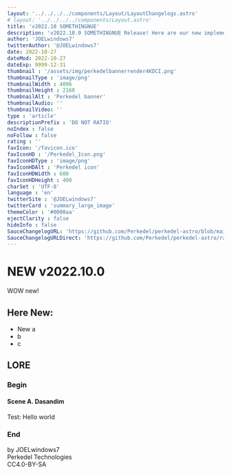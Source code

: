 ```yaml
---
layout: '../../../../components/Layout/LayoutChangelogs.astro'
# layout: '../../../../components/Layout.astro'
title: 'v2022.10 SOMETHINGNUE'
description: 'v2022.10.0 SOMETHINGNUE Release! Here are our new implementation & changes'
author: 'JOELwindows7'
twitterAuthor: '@JOELwindows7'
date: 2022-10-27
dateMod: 2022-10-27
dateExp: 9999-12-31
thumbnail : '/assets/img/perkedelbannerrender4KDCI.png'
thumbnailType : 'image/png'
thumbnailWidth : 4096
thumbnailHeight : 2160
thumbnailAlt : 'Perkedel banner'
thumbnailAudio: ''
thumbnailVideo: ''
type : 'article'
descriptionPrefix : 'DO NOT RATIO'
noIndex : false
noFollow : false
rating : ''
favIcon: '/favicon.ico'
favIconHD : '/Perkedel_Icon.png'
favIconHDType : 'image/png'
favIconHDAlt : 'Perkedel icon'
favIconHDWidth : 600
favIconHDHeight : 400
charSet : 'UTF-8'
language : 'en'
twitterSite : '@JOELwindows7'
twitterCard : 'summary_large_image' 
themeColor : '#0000aa'
ejectClarity : false
hideInfo : false
SauceChangelogURL: 'https://github.com/Perkedel/perkedel-astro/blob/main/src/pages/apps/SampleGameEmbed/Changelogs/2022.10.0.mdx'
SauceChangelogURLDirect: 'https://github.com/Perkedel/perkedel-astro/raw/main/src/pages/apps/SampleGameEmbed/Changelogs/2022.10.0.mdx'
---
```

# NEW v2022.10.0
WOW new!
## Here New:
- New a
- b
- c
## LORE
### Begin
#### Scene A. Dasandim
Test: Hello world
### End
by JOELwindows7  
Perkedel Technologies  
CC4.0-BY-SA